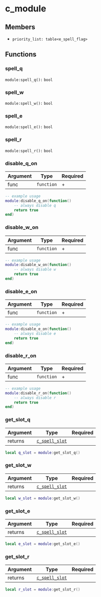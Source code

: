 # c_module

## Members

- `priority_list: table<e_spell_flag>`

## Functions

### spell_q

`module:spell_q():` `bool`

### spell_w

`module:spell_w():` `bool`

### spell_e

`module:spell_e():` `bool`

### spell_r

`module:spell_r():` `bool`

### disable_q_on

| Argument | Type       | Required |
| -------- | ---------- | -------- |
| func     | `function` | +        |

```lua
-- example usage
module:disable_q_on(function()
    -- always disable q
    return true
end)
```

### disable_w_on

| Argument | Type       | Required |
| -------- | ---------- | -------- |
| func     | `function` | +        |

```lua
-- example usage
module:disable_w_on(function()
    -- always disable w
    return true
end)
```

### disable_e_on

| Argument | Type       | Required |
| -------- | ---------- | -------- |
| func     | `function` | +        |

```lua
-- example usage
module:disable_e_on(function()
    -- always disable e
    return true
end)
```

### disable_r_on

| Argument | Type       | Required |
| -------- | ---------- | -------- |
| func     | `function` | +        |

```lua
-- example usage
module:disable_r_on(function()
    -- always disable r
    return true
end)
```

### get_slot_q

| Argument | Type                                    | Required |
| -------- | --------------------------------------- | -------- |
| returns  | [`c_spell_slot`](/classes/c_spell_slot) |          |

```lua
local q_slot = module:get_slot_q()
```

### get_slot_w

| Argument | Type                                    | Required |
| -------- | --------------------------------------- | -------- |
| returns  | [`c_spell_slot`](/classes/c_spell_slot) |          |

```lua
local w_slot = module:get_slot_w()
```

### get_slot_e

| Argument | Type                                    | Required |
| -------- | --------------------------------------- | -------- |
| returns  | [`c_spell_slot`](/classes/c_spell_slot) |          |

```lua
local e_slot = module:get_slot_e()
```

### get_slot_r

| Argument | Type                                    | Required |
| -------- | --------------------------------------- | -------- |
| returns  | [`c_spell_slot`](/classes/c_spell_slot) |          |

```lua
local r_slot = module:get_slot_r()
```

